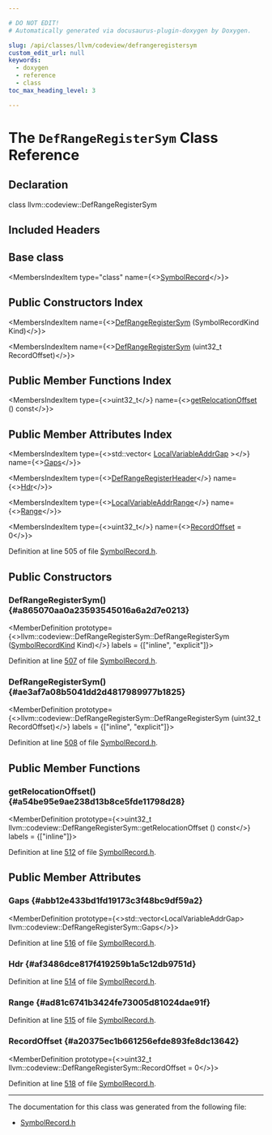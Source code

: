 ```yaml
---

# DO NOT EDIT!
# Automatically generated via docusaurus-plugin-doxygen by Doxygen.

slug: /api/classes/llvm/codeview/defrangeregistersym
custom_edit_url: null
keywords:
  - doxygen
  - reference
  - class
toc_max_heading_level: 3

---
```





# The `DefRangeRegisterSym` Class Reference

<DoxygenPage pluginConfig={pluginConfig}>



## Declaration

<CodeBlock>class llvm::codeview::DefRangeRegisterSym</CodeBlock>

## Included Headers

<IncludesList>
<IncludesListItem
  filePath="llvm/DebugInfo/CodeView/SymbolRecord.h"
  permalink="/docs/api/files/include/include/llvm/include/llvm/debuginfo/include/llvm/debuginfo/codeview/symbolrecord-h"
  isLocal="true" />
</IncludesList>

## Base class

<MembersIndex>

<MembersIndexItem
  type="class"
  name={<><a href="/docs/api/classes/llvm/codeview/symbolrecord">SymbolRecord</a></>}>
</MembersIndexItem>

</MembersIndex>

## Public Constructors Index

<MembersIndex>

<MembersIndexItem
  name={<><a href="#a865070aa0a23593545016a6a2d7e0213">DefRangeRegisterSym</a> (SymbolRecordKind Kind)</>}>
</MembersIndexItem>

<MembersIndexItem
  name={<><a href="#ae3af7a08b5041dd2d4817989977b1825">DefRangeRegisterSym</a> (uint32&#95;t RecordOffset)</>}>
</MembersIndexItem>

</MembersIndex>

## Public Member Functions Index

<MembersIndex>

<MembersIndexItem
  type={<>uint32&#95;t</>}
  name={<><a href="#a54be95e9ae238d13b8ce5fde11798d28">getRelocationOffset</a> () const</>}>
</MembersIndexItem>

</MembersIndex>

## Public Member Attributes Index

<MembersIndex>

<MembersIndexItem
  type={<>std::vector&lt; <a href="/docs/api/structs/llvm/codeview/localvariableaddrgap">LocalVariableAddrGap</a> &gt;</>}
  name={<><a href="#abb12e433bd1fd19173c3f48bc9df59a2">Gaps</a></>}>
</MembersIndexItem>

<MembersIndexItem
  type={<><a href="/docs/api/structs/llvm/codeview/defrangeregisterheader">DefRangeRegisterHeader</a></>}
  name={<><a href="#af3486dce817f419259b1a5c12db9751d">Hdr</a></>}>
</MembersIndexItem>

<MembersIndexItem
  type={<><a href="/docs/api/structs/llvm/codeview/localvariableaddrrange">LocalVariableAddrRange</a></>}
  name={<><a href="#ad81c6741b3424fe73005d81024dae91f">Range</a></>}>
</MembersIndexItem>

<MembersIndexItem
  type={<>uint32&#95;t</>}
  name={<><a href="#a20375ec1b661256efde893fe8dc13642">RecordOffset</a> = 0</>}>
</MembersIndexItem>

</MembersIndex>


Definition at line 505 of file <a href="/docs/api/files/include/include/llvm/include/llvm/debuginfo/include/llvm/debuginfo/codeview/symbolrecord-h">SymbolRecord.h</a>.

<SectionDefinition>

## Public Constructors

### DefRangeRegisterSym() {#a865070aa0a23593545016a6a2d7e0213}

<MemberDefinition
  prototype={<>llvm::codeview::DefRangeRegisterSym::DefRangeRegisterSym (<a href="/docs/api/namespaces/llvm/codeview/#a718bd404e8a87ee5e1a21b0c267cde17">SymbolRecordKind</a> Kind)</>}
  labels = {["inline", "explicit"]}>

Definition at line <a href="/docs/api/files/include/include/llvm/include/llvm/debuginfo/include/llvm/debuginfo/codeview/symbolrecord-h/#l00507">507</a> of file <a href="/docs/api/files/include/include/llvm/include/llvm/debuginfo/include/llvm/debuginfo/codeview/symbolrecord-h">SymbolRecord.h</a>.
</MemberDefinition>

### DefRangeRegisterSym() {#ae3af7a08b5041dd2d4817989977b1825}

<MemberDefinition
  prototype={<>llvm::codeview::DefRangeRegisterSym::DefRangeRegisterSym (uint32&#95;t RecordOffset)</>}
  labels = {["inline", "explicit"]}>

Definition at line <a href="/docs/api/files/include/include/llvm/include/llvm/debuginfo/include/llvm/debuginfo/codeview/symbolrecord-h/#l00508">508</a> of file <a href="/docs/api/files/include/include/llvm/include/llvm/debuginfo/include/llvm/debuginfo/codeview/symbolrecord-h">SymbolRecord.h</a>.
</MemberDefinition>

</SectionDefinition>

<SectionDefinition>

## Public Member Functions

### getRelocationOffset() {#a54be95e9ae238d13b8ce5fde11798d28}

<MemberDefinition
  prototype={<>uint32&#95;t llvm::codeview::DefRangeRegisterSym::getRelocationOffset () const</>}
  labels = {["inline"]}>

Definition at line <a href="/docs/api/files/include/include/llvm/include/llvm/debuginfo/include/llvm/debuginfo/codeview/symbolrecord-h/#l00512">512</a> of file <a href="/docs/api/files/include/include/llvm/include/llvm/debuginfo/include/llvm/debuginfo/codeview/symbolrecord-h">SymbolRecord.h</a>.
</MemberDefinition>

</SectionDefinition>

<SectionDefinition>

## Public Member Attributes

### Gaps {#abb12e433bd1fd19173c3f48bc9df59a2}

<MemberDefinition
  prototype={<>std::vector&lt;LocalVariableAddrGap&gt; llvm::codeview::DefRangeRegisterSym::Gaps</>}>

Definition at line <a href="/docs/api/files/include/include/llvm/include/llvm/debuginfo/include/llvm/debuginfo/codeview/symbolrecord-h/#l00516">516</a> of file <a href="/docs/api/files/include/include/llvm/include/llvm/debuginfo/include/llvm/debuginfo/codeview/symbolrecord-h">SymbolRecord.h</a>.
</MemberDefinition>

### Hdr {#af3486dce817f419259b1a5c12db9751d}

<MemberDefinition
  prototype="DefRangeRegisterHeader llvm::codeview::DefRangeRegisterSym::Hdr">

Definition at line <a href="/docs/api/files/include/include/llvm/include/llvm/debuginfo/include/llvm/debuginfo/codeview/symbolrecord-h/#l00514">514</a> of file <a href="/docs/api/files/include/include/llvm/include/llvm/debuginfo/include/llvm/debuginfo/codeview/symbolrecord-h">SymbolRecord.h</a>.
</MemberDefinition>

### Range {#ad81c6741b3424fe73005d81024dae91f}

<MemberDefinition
  prototype="LocalVariableAddrRange llvm::codeview::DefRangeRegisterSym::Range">

Definition at line <a href="/docs/api/files/include/include/llvm/include/llvm/debuginfo/include/llvm/debuginfo/codeview/symbolrecord-h/#l00515">515</a> of file <a href="/docs/api/files/include/include/llvm/include/llvm/debuginfo/include/llvm/debuginfo/codeview/symbolrecord-h">SymbolRecord.h</a>.
</MemberDefinition>

### RecordOffset {#a20375ec1b661256efde893fe8dc13642}

<MemberDefinition
  prototype={<>uint32&#95;t llvm::codeview::DefRangeRegisterSym::RecordOffset = 0</>}>

Definition at line <a href="/docs/api/files/include/include/llvm/include/llvm/debuginfo/include/llvm/debuginfo/codeview/symbolrecord-h/#l00518">518</a> of file <a href="/docs/api/files/include/include/llvm/include/llvm/debuginfo/include/llvm/debuginfo/codeview/symbolrecord-h">SymbolRecord.h</a>.
</MemberDefinition>

</SectionDefinition>

<hr/>

The documentation for this class was generated from the following file:

<ul>
<li><a href="/docs/api/files/include/include/llvm/include/llvm/debuginfo/include/llvm/debuginfo/codeview/symbolrecord-h">SymbolRecord.h</a></li>
</ul>

</DoxygenPage>
